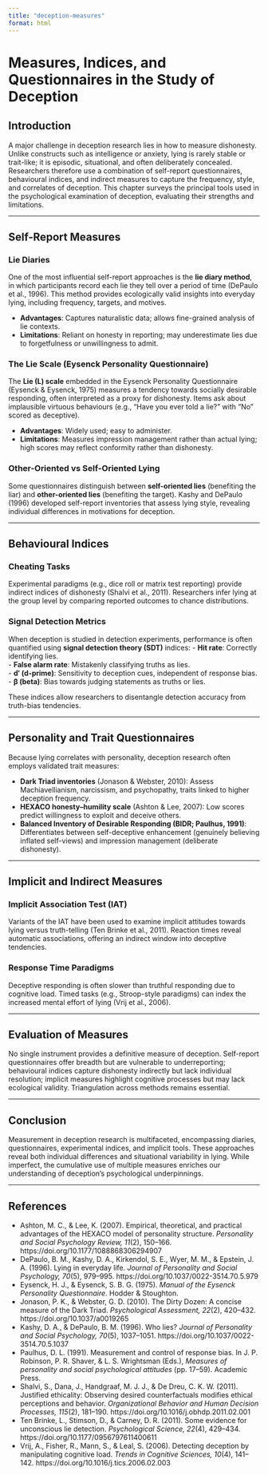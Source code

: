 ```yaml
---
title: "deception-measures"
format: html
---
```


# Measures, Indices, and Questionnaires in the Study of Deception

## Introduction
A major challenge in deception research lies in how to measure dishonesty. Unlike constructs such as intelligence or anxiety, lying is rarely stable or trait-like; it is episodic, situational, and often deliberately concealed. Researchers therefore use a combination of self-report questionnaires, behavioural indices, and indirect measures to capture the frequency, style, and correlates of deception. This chapter surveys the principal tools used in the psychological examination of deception, evaluating their strengths and limitations.

---

## Self-Report Measures

### Lie Diaries
One of the most influential self-report approaches is the **lie diary method**, in which participants record each lie they tell over a period of time (DePaulo et al., 1996). This method provides ecologically valid insights into everyday lying, including frequency, targets, and motives.

- **Advantages**: Captures naturalistic data; allows fine-grained analysis of lie contexts.  
- **Limitations**: Reliant on honesty in reporting; may underestimate lies due to forgetfulness or unwillingness to admit.  

### The Lie Scale (Eysenck Personality Questionnaire)
The **Lie (L) scale** embedded in the Eysenck Personality Questionnaire (Eysenck & Eysenck, 1975) measures a tendency towards socially desirable responding, often interpreted as a proxy for dishonesty. Items ask about implausible virtuous behaviours (e.g., “Have you ever told a lie?” with “No” scored as deceptive).

- **Advantages**: Widely used; easy to administer.  
- **Limitations**: Measures impression management rather than actual lying; high scores may reflect conformity rather than dishonesty.  

### Other-Oriented vs Self-Oriented Lying
Some questionnaires distinguish between **self-oriented lies** (benefiting the liar) and **other-oriented lies** (benefiting the target). Kashy and DePaulo (1996) developed self-report inventories that assess lying style, revealing individual differences in motivations for deception.

---

## Behavioural Indices

### Cheating Tasks
Experimental paradigms (e.g., dice roll or matrix test reporting) provide indirect indices of dishonesty (Shalvi et al., 2011). Researchers infer lying at the group level by comparing reported outcomes to chance distributions.

### Signal Detection Metrics
When deception is studied in detection experiments, performance is often quantified using **signal detection theory (SDT)** indices:
- **Hit rate**: Correctly identifying lies.  
- **False alarm rate**: Mistakenly classifying truths as lies.  
- **d′ (d-prime)**: Sensitivity to deception cues, independent of response bias.  
- **β (beta)**: Bias towards judging statements as truths or lies.  

These indices allow researchers to disentangle detection accuracy from truth-bias tendencies.

---

## Personality and Trait Questionnaires

Because lying correlates with personality, deception research often employs validated trait measures:

- **Dark Triad inventories** (Jonason & Webster, 2010): Assess Machiavellianism, narcissism, and psychopathy, traits linked to higher deception frequency.  
- **HEXACO honesty–humility scale** (Ashton & Lee, 2007): Low scores predict willingness to exploit and deceive others.  
- **Balanced Inventory of Desirable Responding (BIDR; Paulhus, 1991)**: Differentiates between self-deceptive enhancement (genuinely believing inflated self-views) and impression management (deliberate dishonesty).  

---

## Implicit and Indirect Measures

### Implicit Association Test (IAT)
Variants of the IAT have been used to examine implicit attitudes towards lying versus truth-telling (Ten Brinke et al., 2011). Reaction times reveal automatic associations, offering an indirect window into deceptive tendencies.

### Response Time Paradigms
Deceptive responding is often slower than truthful responding due to cognitive load. Timed tasks (e.g., Stroop-style paradigms) can index the increased mental effort of lying (Vrij et al., 2006).

---

## Evaluation of Measures
No single instrument provides a definitive measure of deception. Self-report questionnaires offer breadth but are vulnerable to underreporting; behavioural indices capture dishonesty indirectly but lack individual resolution; implicit measures highlight cognitive processes but may lack ecological validity. Triangulation across methods remains essential.

---

## Conclusion
Measurement in deception research is multifaceted, encompassing diaries, questionnaires, experimental indices, and implicit tools. These approaches reveal both individual differences and situational variability in lying. While imperfect, the cumulative use of multiple measures enriches our understanding of deception’s psychological underpinnings.

---

## References

- Ashton, M. C., & Lee, K. (2007). Empirical, theoretical, and practical advantages of the HEXACO model of personality structure. *Personality and Social Psychology Review, 11*(2), 150–166. https://doi.org/10.1177/1088868306294907  
- DePaulo, B. M., Kashy, D. A., Kirkendol, S. E., Wyer, M. M., & Epstein, J. A. (1996). Lying in everyday life. *Journal of Personality and Social Psychology, 70*(5), 979–995. https://doi.org/10.1037/0022-3514.70.5.979  
- Eysenck, H. J., & Eysenck, S. B. G. (1975). *Manual of the Eysenck Personality Questionnaire*. Hodder & Stoughton.  
- Jonason, P. K., & Webster, G. D. (2010). The Dirty Dozen: A concise measure of the Dark Triad. *Psychological Assessment, 22*(2), 420–432. https://doi.org/10.1037/a0019265  
- Kashy, D. A., & DePaulo, B. M. (1996). Who lies? *Journal of Personality and Social Psychology, 70*(5), 1037–1051. https://doi.org/10.1037/0022-3514.70.5.1037  
- Paulhus, D. L. (1991). Measurement and control of response bias. In J. P. Robinson, P. R. Shaver, & L. S. Wrightsman (Eds.), *Measures of personality and social psychological attitudes* (pp. 17–59). Academic Press.  
- Shalvi, S., Dana, J., Handgraaf, M. J. J., & De Dreu, C. K. W. (2011). Justified ethicality: Observing desired counterfactuals modifies ethical perceptions and behavior. *Organizational Behavior and Human Decision Processes, 115*(2), 181–190. https://doi.org/10.1016/j.obhdp.2011.02.001  
- Ten Brinke, L., Stimson, D., & Carney, D. R. (2011). Some evidence for unconscious lie detection. *Psychological Science, 22*(4), 429–434. https://doi.org/10.1177/0956797611400611  
- Vrij, A., Fisher, R., Mann, S., & Leal, S. (2006). Detecting deception by manipulating cognitive load. *Trends in Cognitive Sciences, 10*(4), 141–142. https://doi.org/10.1016/j.tics.2006.02.003  